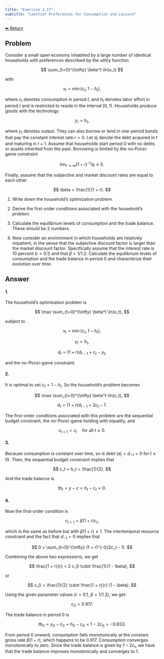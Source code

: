 ```yaml
---
title: "Exercise 2.17"
subtitle: "Leontief Preferences for Consumption and Leisure"
---
```

<a class="return-button" href="index.qmd">⬅ Return</a>

## Problem

Consider a small open economy inhabited by a large number of identical households with preferences described by the utility function

$$
\sum_{t=0}^{\infty} \beta^t \ln(x_t)
$$

with

$$
x_t = \min\{c_t, 1 - h_t\},
$$

where $c_t$ denotes consumption in period $t$, and $h_t$ denotes labor effort in period $t$ and is restricted to reside in the interval $[0, 1)$. Households produce goods with the technology

$$
y_t = h_t,
$$

where $y_t$ denotes output. They can also borrow or lend in one-period bonds that pay the constant interest rate $r > 0$. Let $d_t$ denote the debt acquired in $t$ and maturing in $t + 1$. Assume that households start period 0 with no debts or assets inherited from the past. Borrowing is limited by the no-Ponzi-game constraint

$$
\lim_{t \to \infty} (1 + r)^{-t} d_t \leq 0.
$$

Finally, assume that the subjective and market discount rates are equal to each other

$$
\beta = \frac{1}{1 + r}.
$$

1. Write down the household’s optimization problem.

2. Derive the first-order conditions associated with the household’s problem.

3. Calculate the equilibrium levels of consumption and the trade balance. These should be 2 numbers.

4. Now consider an environment in which households are relatively impatient, in the sense that the subjective discount factor is larger than the market discount factor. Specifically assume that the interest rate is 10 percent ($r = 0.1$) and that $\beta = 1/1.2$. Calculate the equilibrium levels of consumption and the trade balance in period 0 and characterize their evolution over time.


## Answer

#### 1.

The household’s optimization problem is

$$
\max \sum_{t=0}^{\infty} \beta^t \ln(x_t),
$$

subject to

$$
x_t = \min\{c_t, 1 - h_t\},
$$

$$
y_t = h_t,
$$

$$
d_t = (1 + r) d_{t-1} + c_t - y_t,
$$

and the no-Ponzi-game constraint.


#### 2.

It is optimal to set $c_t = 1 - h_t$. So the household’s problem becomes

$$
\max \sum_{t=0}^{\infty} \beta^t \ln(c_t),
$$

$$
d_t = (1 + r) d_{t-1} + 2c_t - 1.
$$

The first-order conditions associated with this problem are the sequential budget constraint, the no-Ponzi-game holding with equality, and

$$
c_{t+1} = c_t \quad \text{for all } t \geq 0.
$$

#### 3.

Because consumption is constant over time, so is debt ($d_t = d_{-1} = 0$ for $t \geq 0$). Then, the sequential budget constraint implies that

$$
c_t = h_t = \frac{1}{2}.
$$

And the trade balance is

$$
tb_t = y - c = h_t - c_t = 0.
$$

#### 4.

Now the first-order condition is

$$
c_{t+1} = \beta (1 + r) c_t,
$$

which is the same as before but with $\beta(1 + r) \neq 1$. The intertemporal resource constraint and the fact that $d_{-1} = 0$ implies that

$$
0 = \sum_{t=0}^{\infty} (1 + r)^{-t}(2c_t - 1).
$$

Combining the above two expressions, we get

$$
\frac{1 + r}{r} = 2 c_0 \cdot \frac{1}{1 - \beta},
$$

or

$$
c_0 = \frac{1}{2} \cdot \frac{1 + r}{r} (1 - \beta).
$$

Using the given parameter values ($r = 0.1$, $\beta = 1/1.2$), we get:

$$
c_0 = 0.917.
$$

The trade balance in period 0 is

$$
tb_0 = y_0 - c_0 = h_0 - c_0 = 1 - 2c_0 = -0.833.
$$

From period 0 onward, consumption falls monotonically at the constant gross rate $\beta(1 + r)$, which happens to be 0.917. Consumption converges monotonically to zero. Since the trade balance is given by $1 - 2c_t$, we have that the trade balance improves monotonically and converges to 1. 

